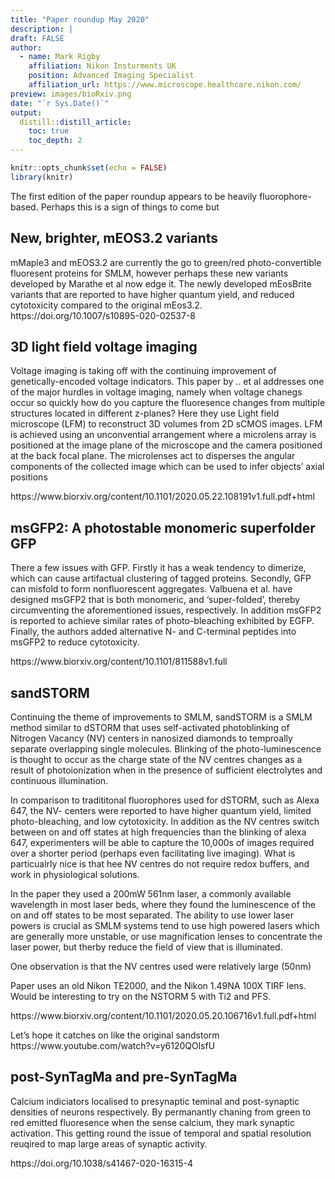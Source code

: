 ```yaml
---
title: "Paper roundup May 2020"
description: |
draft: FALSE
author:
  - name: Mark Rigby
    affiliation: Nikon Insturments UK
    position: Advanced Imaging Specialist
    affiliation_url: https://www.microscope.healthcare.nikon.com/
preview: images/bioRxiv.png
date: "`r Sys.Date()`"
output:
  distill::distill_article:
    toc: true
    toc_depth: 2
---
```


```r
knitr::opts_chunk$set(echo = FALSE)
library(knitr)
```

The first edition of the paper roundup appears to be heavily fluorophore-based. Perhaps this is a sign of things to come but 

## New, brighter, mEOS3.2 variants

mMaple3 and mEOS3.2 are currently the go to green/red photo-convertible fluoresent proteins for SMLM, however perhaps these new variants developed by Marathe et al now edge it. The newly developed mEosBrite variants that are reported to have higher quantum yield, and reduced cytotoxicity compared to the original mEos3.2.
https://doi.org/10.1007/s10895-020-02537-8

## 3D light field voltage imaging

Voltage imaging is taking off with the continuing improvement of genetically-encoded voltage indicators. This paper by .. et al addresses one of the major hurdles in voltage imaging, namely when voltage chanegs occur so quickly how do you capture the fluoresence changes from multiple structures located in different z-planes? Here they use Light field microscope (LFM) to reconstruct 3D volumes from  2D sCMOS images. LFM is achieved using an unconvential arrangement where a microlens array is positioned at the image plane of the microscope and the camera positioned at the back focal plane. The microlenses act to disperses the angular components of the collected image which can be used to infer objects’ axial positions

https://www.biorxiv.org/content/10.1101/2020.05.22.108191v1.full.pdf+html


## msGFP2: A photostable monomeric superfolder GFP

There a few issues with GFP. Firstly it has a weak tendency to dimerize, which can cause artifactual clustering of tagged proteins. Secondly, GFP can misfold to form nonfluorescent aggregates. Valbuena et al. have designed msGFP2 that is both monomeric, and 'super-folded', thereby circumventing the aforementioned issues, respectively. In addition msGFP2 is reported to achieve similar rates of photo-bleaching exhibited by EGFP. Finally, the authors added alternative N- and C-terminal peptides into msGFP2 to reduce cytotoxicity. 

https://www.biorxiv.org/content/10.1101/811588v1.full  


## sandSTORM

Continuing the theme of improvements to SMLM, sandSTORM is a SMLM method similar to dSTORM that uses self-activated photoblinking of Nitrogen Vacancy (NV) centers in nanosized diamonds to temproally separate overlapping single molecules. Blinking of the photo-luminescence is thought to occur as the charge state of the NV centres changes as a result of photoionization when in the presence of sufficient electrolytes and continuous illumination.


In comparison to tradititonal fluorophores used for dSTORM, such as Alexa 647, the NV- centers were reported to have higher quantum yield, limited photo-bleaching, and low cytotoxicity. In addition as the NV centres switch between on and off states at high frequencies than the blinking of alexa 647, experimenters will be able to capture the 10,000s of images required over a shorter period (perhaps even facilitating live imaging). What is particualrly nice is that hee NV centres do not require redox buffers, and work in physiological solutions.

In the paper they used a 200mW 561nm laser, a commonly available wavelength in most laser beds, where they found the luminescence of the on and off states to be most separated. The ability to use lower laser powers is crucial as SMLM systems tend to use high powered lasers which are generally more unstable, or use magnification lenses to concentrate the laser power, but therby reduce the field of view that is illuminated. 

One observation is that the NV centres used were relatively large (50nm)


Paper uses an old Nikon TE2000, and the Nikon 1.49NA 100X TIRF lens. Would be interesting to try on the NSTORM 5 with Ti2 and PFS.


https://www.biorxiv.org/content/10.1101/2020.05.20.106716v1.full.pdf+html

Let's hope it catches on like the original sandstorm https://www.youtube.com/watch?v=y6120QOlsfU


## post-SynTagMa and pre-SynTagMa 
Calcium indiciators localised to presynaptic teminal and post-synaptic densities of neurons respectively. By permanantly chaning from green to red emitted fluoresence when the sense calcium, they mark synaptic activation. This  getting round the issue of temporal and spatial resolution reuqired to map large areas of synaptic activity. 


https://doi.org/10.1038/s41467-020-16315-4




